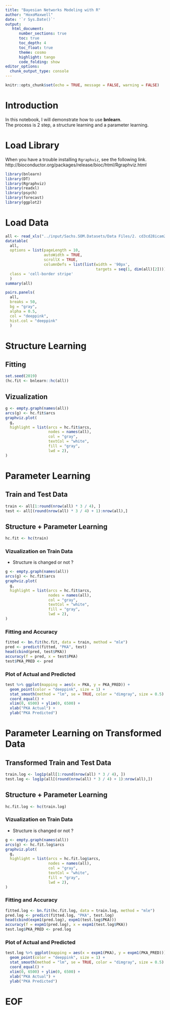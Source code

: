 ```yaml
---
title: "Bayesian Networks Modeling with R"
author: "HoxoMaxwell"
date: '`r Sys.Date()`'
output: 
   html_document:
      number_sections: true
      toc: true
      toc_depth: 4
      toc_float: true
      theme: cosmo
      highlight: tango
      code_folding: show
editor_options: 
  chunk_output_type: console
---
```


```r
knitr::opts_chunk$set(echo = TRUE, message = FALSE, warning = FALSE)
```

# Introduction

In this notebook, I will demonstrate how to use **bnlearn**.  
The process is 2 step, a structure learning and a parameter learning.  

# Load Library
When you have a trouble installing `Rgraphviz`, see the following link.  
http://bioconductor.org/packages/release/bioc/html/Rgraphviz.html

```r
library(bnlearn)
library(DT)
library(Rgraphviz)
library(readxl)
library(psych)
library(forecast)
library(ggplot2)
```

# Load Data
```r
all <- read_xls("../input/Sachs.SOM.Datasets/Data Files/2. cd3cd28icam2.xls")
datatable(
  all,
  options = list(pageLength = 10, 
                 autoWidth = TRUE,
                 scrollX = TRUE,
                 columnDefs = list(list(width = '90px',
                                        targets = seq(1, dim(all)[2])))),
  class = 'cell-border stripe'
  )
summary(all)
```
```r
pairs.panels(
  all,
  breaks = 50,
  bg = "gray",
  alpha = 0.5,
  col = "deeppink",
  hist.col = "deeppink"
  )
```

# Structure Learning
## Fitting
```r
set.seed(2019)
(hc.fit <- bnlearn::hc(all))
```

## Vizualization
```r
g <- empty.graph(names(all))
arcs(g) <- hc.fit$arcs
graphviz.plot(
  g,
  highlight = list(arcs = hc.fit$arcs, 
                   nodes = names(all),
                   col = "gray",
                   textCol = "white",
                   fill = "gray",
                   lwd = 2),
)
```

# Parameter Learning
## Train and Test Data
```r
train <- all[1:round(nrow(all) * 3 / 4), ]
test <- all[(round(nrow(all) * 3 / 4) + 1):nrow(all),]
```

## Structure + Parameter Learning
```r
hc.fit <- hc(train)
```

### Vizualization on Train Data
- Structure is changed or not ?
```r
g <- empty.graph(names(all))
arcs(g) <- hc.fit$arcs
graphviz.plot(
  g,
  highlight = list(arcs = hc.fit$arcs, 
                   nodes = names(all),
                   col = "gray",
                   textCol = "white",
                   fill = "gray",
                   lwd = 2),
)
```

### Fitting and Accuracy
```r
fitted <- bn.fit(hc.fit, data = train, method = "mle")
pred <- predict(fitted, "PKA", test)
head(cbind(pred, test$PKA))
accuracy(f = pred, x = test$PKA)
test$PKA_PRED <- pred
```

### Plot of Actual and Predicted
```r
test %>% ggplot(mapping = aes(x = PKA, y = PKA_PRED)) +
  geom_point(color = "deeppink", size = 1) +
  stat_smooth(method = "lm", se = TRUE, color = "dimgray", size = 0.5) +
  coord_equal() +
  xlim(0, 6500) + ylim(0, 6500) +
  xlab("PKA Actual") +
  ylab("PKA Predicted")
```

# Parameter Learning on Transformed Data
## Transformed Train and Test Data
```r
train.log <- log1p(all[1:round(nrow(all) * 3 / 4), ])
test.log <- log1p(all[(round(nrow(all) * 3 / 4) + 1):nrow(all),])
```

## Structure + Parameter Learning
```r
hc.fit.log <- hc(train.log)
```

### Vizualization on Train Data
- Structure is changed or not ?
```r
g <- empty.graph(names(all))
arcs(g) <- hc.fit.log$arcs
graphviz.plot(
  g,
  highlight = list(arcs = hc.fit.log$arcs, 
                   nodes = names(all),
                   col = "gray",
                   textCol = "white",
                   fill = "gray",
                   lwd = 2),
)
```

### Fitting and Accuracy
```r
fitted.log <- bn.fit(hc.fit.log, data = train.log, method = "mle")
pred.log <- predict(fitted.log, "PKA", test.log)
head(cbind(expm1(pred.log), expm1(test.log$PKA)))
accuracy(f = expm1(pred.log), x = expm1(test.log$PKA))
test.log$PKA_PRED <- pred.log
```

### Plot of Actual and Predicted
```r
test.log %>% ggplot(mapping = aes(x = expm1(PKA), y = expm1(PKA_PRED))) +
  geom_point(color = "deeppink", size = 1) +
  stat_smooth(method = "lm", se = TRUE, color = "dimgray", size = 0.5) +
  coord_equal() +
  xlim(0, 6500) + ylim(0, 6500) +
  xlab("PKA Actual") +
  ylab("PKA Predicted")
```

# EOF